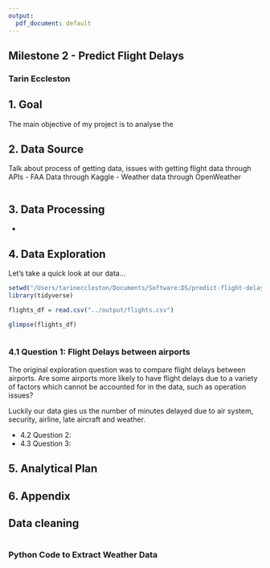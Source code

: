 ```yaml
---
output:
  pdf_document: default
---
```

## Milestone 2 - Predict Flight Delays
### Tarin Eccleston

## 1. Goal

The main objective of my project is to analyse the 


## 2. Data Source

Talk about process of getting data, issues with getting flight data through APIs
- FAA Data through Kaggle
- Weather data through OpenWeather

```r

```

## 3. Data Processing

- 

## 4. Data Exploration

Let's take a quick look at our data...

```r
setwd("/Users/tarineccleston/Documents/Software:DS/predict-flight-delays")
library(tidyverse)

flights_df = read.csv("../output/flights.csv")
```

```r
glimpse(flights_df)
```

```r

```


### 4.1 Question 1: Flight Delays between airports

The original exploration question was to compare flight delays between airports. Are some airports more likely to have flight delays due to a variety of factors which cannot be accounted for in the data, such as operation issues?

Luckily our data gies us the number of minutes delayed due to air system, security, airline, late aircraft and weather. 

- 4.2 Question 2:
- 4.3 Question 3:

## 5. Analytical Plan


## 6. Appendix

## Data cleaning

```r

```

### Python Code to Extract Weather Data

```r

```

